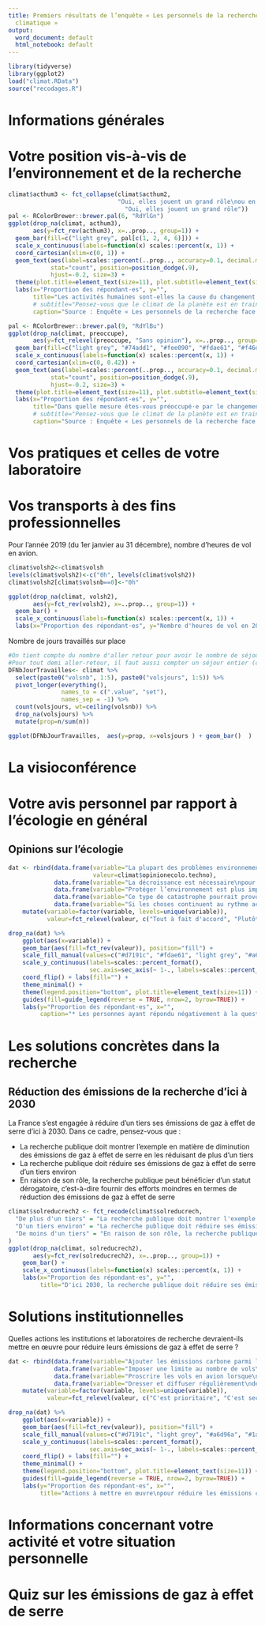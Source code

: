 ```yaml
---
title: Premiers résultats de l’enquête « Les personnels de la recherche face au changement
  climatique »
output:
  word_document: default
  html_notebook: default
---
```


```r
library(tidyverse)
library(ggplot2)
load("climat.RData")
source("recodages.R")
```

# Informations générales

# Votre position vis-à-vis de l’environnement et de la recherche

```r
climat$acthum3 <- fct_collapse(climat$acthum2,
                               "Oui, elles jouent un grand rôle\nou en sont l'unique cause"=c("Oui, elles en sont l'unique cause", 
                                 "Oui, elles jouent un grand rôle"))
pal <- RColorBrewer::brewer.pal(6, "RdYlGn")
ggplot(drop_na(climat, acthum3),
       aes(y=fct_rev(acthum3), x=..prop.., group=1)) +
  geom_bar(fill=c("light grey", pal[c(1, 2, 4, 6)])) +
  scale_x_continuous(labels=function(x) scales::percent(x, 1)) +
  coord_cartesian(xlim=c(0, 1)) +
  geom_text(aes(label=scales::percent(..prop.., accuracy=0.1, decimal.mark=",")),
            stat="count", position=position_dodge(.9),
            hjust=-0.2, size=3) +
  theme(plot.title=element_text(size=11), plot.subtitle=element_text(size=8)) +
  labs(x="Proportion des répondant·es", y="",
       title="Les activités humaines sont-elles la cause du changement climatique\n(hausse des températures depuis une centaine d'années) ?",
       # subtitle="Pensez-vous que le climat de la planète est en train de changer\n(hausse des températures depuis une centaine d’années) ?\nSi oui : D’après vous, les activités humaines sont-elles la cause de ce changement climatique ?",
       caption="Source : Enquête « Les personnels de la recherche face au changement climatique », Labos 1point5, 2020\nChamp : personnels affiliés à une unité du CNRS (n=6339)")

```
```r
pal <- RColorBrewer::brewer.pal(9, "RdYlBu")
ggplot(drop_na(climat, preoccupe),
       aes(y=fct_relevel(preoccupe, "Sans opinion"), x=..prop.., group=1)) +
  geom_bar(fill=c("light grey", "#74add1", "#fee090", "#fdae61", "#f46d43", "#d73027")) +
  scale_x_continuous(labels=function(x) scales::percent(x, 1)) +
  coord_cartesian(xlim=c(0, 0.42)) +
  geom_text(aes(label=scales::percent(..prop.., accuracy=0.1, decimal.mark=",")),
            stat="count", position=position_dodge(.9),
            hjust=-0.2, size=3) +
  theme(plot.title=element_text(size=11), plot.subtitle=element_text(size=8)) +
  labs(x="Proportion des répondant·es", y="",
       title="Dans quelle mesure êtes-vous préoccupé·e par le changement climatique ?",
       # subtitle="Pensez-vous que le climat de la planète est en train de changer\n(hausse des températures depuis une centaine d’années) ?\nSi oui : D’après vous, les activités humaines sont-elles la cause de ce changement climatique ?",
       caption="Source : Enquête « Les personnels de la recherche face au changement climatique », Labos 1point5, 2020\nChamp : personnels affiliés à une unité du CNRS (n=6344)")

```

# Vos pratiques et celles de votre laboratoire

# Vos transports à des fins professionnelles

Pour l'année 2019 (du 1er janvier au 31 décembre), nombre d'heures de vol en avion.
```r
climat$volsh2<-climat$volsh
levels(climat$volsh2)<-c("0h", levels(climat$volsh2))
climat$volsh2[climat$volsnb==0]<-"0h"

ggplot(drop_na(climat, volsh2),
       aes(y=fct_rev(volsh2), x=..prop.., group=1)) +
  geom_bar() +
  scale_x_continuous(labels=function(x) scales::percent(x, 1)) +
  labs(x="Proportion des répondant·es", y="Nombre d'heures de vol en 2019")
```

Nombre de jours travaillés sur place

```r
#On tient compte du nombre d'aller retour pour avoir le nombre de séjours réels (volsnb)
#Pour tout demi aller-retour, il faut aussi compter un séjour entier (ceiling)
DFNbJourTravailles<- climat %>% 
  select(paste0("volsnb", 1:5), paste0("volsjours", 1:5)) %>%
  pivot_longer(everything(),
               names_to = c(".value", "set"),
               names_sep = -1) %>%
  count(volsjours, wt=ceiling(volsnb)) %>%
  drop_na(volsjours) %>%
  mutate(prop=n/sum(n))

ggplot(DFNbJourTravailles,  aes(y=prop, x=volsjours ) + geom_bar()  )

```

# La visioconférence

# Votre avis personnel par rapport à l’écologie en général

## Opinions sur l'écologie
```r
dat <- rbind(data.frame(variable="La plupart des problèmes environnementaux peuvent être résolus\npar le développement de technologies plus performantes",
                        valeur=climat$opinionecolo.techno),
             data.frame(variable="La décroissance est nécessaire\npour faire face aux enjeux environnementaux", valeur=climat$opinionecolo.decroissance),
             data.frame(variable="Protéger l’environnement est plus important\nque protéger la croissance économique", valeur=climat$opinionecolo.proteger),
             data.frame(variable="Ce type de catastrophe pourrait provoquer\nun effondrement de nos sociétés*", valeur=climat$opinionecolo.effondrement2),
             data.frame(variable="Si les choses continuent au rythme actuel,\nnous allons bientôt vivre une catastrophe écologique majeure", valeur=climat$opinionecolo.cata)) %>%
    mutate(variable=factor(variable, levels=unique(variable)),
           valeur=fct_relevel(valeur, c("Tout à fait d'accord", "Plutôt d'accord", "Sans opinion", "Plutôt pas d'accord", "Pas du tout d'accord")))

drop_na(dat) %>%
    ggplot(aes(x=variable)) +
    geom_bar(aes(fill=fct_rev(valeur)), position="fill") +
    scale_fill_manual(values=c("#d7191c", "#fdae61", "light grey", "#a6d96a", "#1a9641")) +
    scale_y_continuous(labels=scales::percent_format(),
                       sec.axis=sec_axis(~ 1-., labels=scales::percent_format())) +
    coord_flip() + labs(fill="") +
    theme_minimal() +
    theme(legend.position="bottom", plot.title=element_text(size=11)) +
    guides(fill=guide_legend(reverse = TRUE, nrow=2, byrow=TRUE)) +
    labs(y="Proportion des répondant·es", x="",
         caption="* Les personnes ayant répondu négativement à la question précédente sont classés en « Pas du tout d'accord ».")
```

# Les solutions concrètes dans la recherche

## Réduction des émissions de la recherche d'ici à 2030
La France s’est engagée à réduire d’un tiers ses émissions de gaz à effet de serre d’ici à 2030. Dans ce cadre, pensez-vous que :

- La recherche publique doit montrer l’exemple en matière de diminution des émissions de gaz à effet de serre en les réduisant de plus d’un tiers
- La recherche publique doit réduire ses émissions de gaz à effet de serre d’un tiers environ
- En raison de son rôle, la recherche publique peut bénéficier d’un statut dérogatoire, c’est-à-dire fournir des efforts moindres en termes de réduction des émissions de gaz à effet de serre

```r
climat$solreducrech2 <- fct_recode(climat$solreducrech,
  "De plus d'un tiers" = "La recherche publique doit montrer l'exemple en matière de diminution des émissions de gaz à effet de serre en les rédui",
  "D'un tiers environ" = "La recherche publique doit réduire ses émissions de gaz à effet de serre d'un tiers environ",
  "De moins d'un tiers" = "En raison de son rôle, la recherche publique peut bénéficier d'un statut dérogatoire, c'est-à-dire fournir des efforts m"
)
ggplot(drop_na(climat, solreducrech2),
       aes(y=fct_rev(solreducrech2), x=..prop.., group=1)) +
    geom_bar() +
    scale_x_continuous(labels=function(x) scales::percent(x, 1)) +
    labs(x="Proportion des répondant·es", y="",
         title="D'ici 2030, la recherche publique doit réduire ses émissions...")
```

# Solutions institutionnelles

Quelles actions les institutions et laboratoires de recherche devraient-ils mettre en œuvre pour réduire leurs émissions de gaz à effet de serre ?

```r
dat <- rbind(data.frame(variable="Ajouter les émissions carbone parmi les principaux\ncritères de sélection des projets à financer", valeur=climat$solinstit.selection),
             data.frame(variable="Imposer une limite au nombre de vols\nen avion par personne", valeur=climat$solinstit.limitevols),
             data.frame(variable="Proscrire les vols en avion lorsque\nle trajet en train prend moins de 6 heures", valeur=climat$solinstit.vols6h),
             data.frame(variable="Dresser et diffuser régulièrement\ndes bilans carbone détaillés", valeur=climat$solinstit.bilanges)) %>%
    mutate(variable=factor(variable, levels=unique(variable)),
           valeur=fct_relevel(valeur, c("C'est prioritaire", "C'est secondaire", "Sans opinion", "Il ne faut pas le mettre en œuvre")))

drop_na(dat) %>%
    ggplot(aes(x=variable)) +
    geom_bar(aes(fill=fct_rev(valeur)), position="fill") +
    scale_fill_manual(values=c("#d7191c", "light grey", "#a6d96a", "#1a9641")) +
    scale_y_continuous(labels=scales::percent_format(),
                       sec.axis=sec_axis(~ 1-., labels=scales::percent_format())) +
    coord_flip() + labs(fill="") +
    theme_minimal() +
    theme(legend.position="bottom", plot.title=element_text(size=11)) +
    guides(fill=guide_legend(reverse = TRUE, nrow=2, byrow=TRUE)) +
    labs(y="Proportion des répondant·es", x="",
         title="Actions à mettre en œuvre\npour réduire les émissions carbone :")
```


# Informations concernant votre activité et votre situation personnelle

# Quiz sur les émissions de gaz à effet de serre